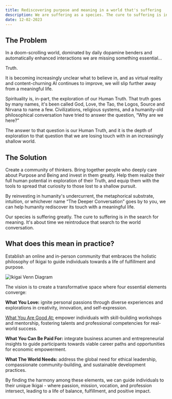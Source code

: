 ```yaml
---
title: Rediscovering purpose and meaning in a world that's suffering
description: We are suffering as a species. The cure to suffering is in the search for meaning. It's about time we reintroduce that search to the world conversation.
date: 12-02-2023
---
```


## The Problem

In a doom-scrolling world, dominated by daily dopamine benders and automatically enhanced interactions we are missing something essential…

Truth.

It is becoming increasingly unclear what to believe in, and as virtual reality and content-churning AI continues to improve, we will slip further away from a meaningful life.

Spirituality is, in-part, the exploration of our Human Truth. That truth goes by many names, it's been called God, Love, the Tao, the Logos, Source and Nirvana to name a few. Civilizations, religious systems, and a humanity-old philosophical conversation have tried to answer the question, “Why are we here?”

The answer to that question is our Human Truth, and it is the depth of exploration to that question that we are losing touch with in an increasingly shallow world.


## The Solution

Create a community of thinkers. Bring together people who deeply care about Purpose and Being and invest in them greatly. Help them realize their full human potential in exploration of their Truth, and equip them with the tools to spread that curiosity to those lost to a shallow pursuit.

By reinvesting in humanity's undercurrent, the metaphorical substrate, intuition, or whichever name “The Deeper Conversation” goes by to you, we can help humanity rediscover its touch with a meaningful life.

Our species is suffering greatly. The cure to suffering is in the search for meaning. It's about time we reintroduce that search to the world conversation.

## What does this mean in practice?

Establish an online and in-person community that embraces the holistic philosophy of Ikigai to guide individuals towards a life of fulfillment and purpose.

![Ikigai Venn Diagram](/images/articles/ikigai.png)

The vision is to create a transformative space where four essential elements converge:

**What You Love:** ignite personal passions through diverse experiences and explorations in creativity, innovation, and self-expression.

[What You Are Good At:](/blog/what-you-are-good-at) empower individuals with skill-building workshops and mentorship, fostering talents and professional competencies for real-world success.

**What You Can Be Paid For:** integrate business acumen and entrepreneurial insights to guide participants towards viable career paths and opportunities for economic empowerment.

**What The World Needs:** address the global need for ethical leadership, compassionate community-building, and sustainable development practices.

By finding the harmony among these elements, we can guide individuals to their unique Ikigai - where passion, mission, vocation, and profession intersect, leading to a life of balance, fulfillment, and positive impact.
